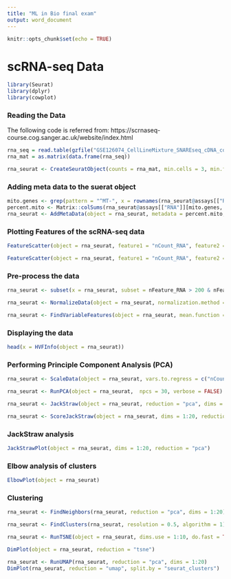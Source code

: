 ---
title: "ML in Bio final exam"
output: word_document
---

```{r setup, include=FALSE}
knitr::opts_chunk$set(echo = TRUE)
```
# scRNA-seq Data
```{r, echo=TRUE}
library(Seurat)
library(dplyr)
library(cowplot)
```

### Reading the Data
The following code is referred from: https://scrnaseq-course.cog.sanger.ac.uk/website/index.html
```{r, echo=TRUE}
rna_seq = read.table(gzfile("GSE126074_CellLineMixture_SNAREseq_cDNA_counts.tsv.gz"))
rna_mat = as.matrix(data.frame(rna_seq))
```

```{r, echo=TRUE}
rna_seurat <- CreateSeuratObject(counts = rna_mat, min.cells = 3, min.features  = 200, project = "scRNA", assay = "RNA")
```
### Adding meta data to the suerat object
```{r}
mito.genes <- grep(pattern = "^MT-", x = rownames(rna_seurat@assays[["RNA"]]), value = TRUE)
percent.mito <- Matrix::colSums(rna_seurat@assays[["RNA"]][mito.genes, ])/Matrix::colSums(rna_seurat@assays[["RNA"]])
rna_seurat <- AddMetaData(object = rna_seurat, metadata = percent.mito, col.name = "percent.mito")
```
### Plotting Features of the scRNA-seq data
```{r, echo=TRUE}
FeatureScatter(object = rna_seurat, feature1 = "nCount_RNA", feature2 = "percent.mito")
```


```{r, echo=TRUE}
FeatureScatter(object = rna_seurat, feature1 = "nCount_RNA", feature2 = "nFeature_RNA")
```
### Pre-process the data
```{r, echo=TRUE}
rna_seurat <- subset(x = rna_seurat, subset = nFeature_RNA > 200 & nFeature_RNA < 2500 & percent.mito >  -Inf & percent.mito < 0.05 )

```

```{r}
rna_seurat <- NormalizeData(object = rna_seurat, normalization.method = "LogNormalize", scale.factor = 10000)
```

```{r}
rna_seurat <- FindVariableFeatures(object = rna_seurat, mean.function = ExpMean, dispersion.function = LogVMR, x.low.cutoff = 0.0125, x.high.cutoff = 3, y.cutoff = 0.5, nfeatures = 2000)
```
### Displaying the data
```{r}
head(x = HVFInfo(object = rna_seurat))
```

### Performing Principle Component Analysis (PCA)
```{r}
rna_seurat <- ScaleData(object = rna_seurat, vars.to.regress = c("nCounts_RNA", "percent.mito"))
```

```{r}
rna_seurat <- RunPCA(object = rna_seurat,  npcs = 30, verbose = FALSE)
```


```{r}
rna_seurat <- JackStraw(object = rna_seurat, reduction = "pca", dims = 20, num.replicate = 100,  prop.freq = 0.1, verbose = FALSE)
```

```{r}
rna_seurat <- ScoreJackStraw(object = rna_seurat, dims = 1:20, reduction = "pca")
```
### JackStraw analysis
```{r}
JackStrawPlot(object = rna_seurat, dims = 1:20, reduction = "pca")

```
### Elbow analysis of clusters
```{r}
ElbowPlot(object = rna_seurat)

```

### Clustering

```{r}
rna_seurat <- FindNeighbors(rna_seurat, reduction = "pca", dims = 1:20)

```


```{r}
rna_seurat <- FindClusters(rna_seurat, resolution = 0.5, algorithm = 1)

```

```{r}
rna_seurat <- RunTSNE(object = rna_seurat, dims.use = 1:10, do.fast = TRUE)

```


```{r}
DimPlot(object = rna_seurat, reduction = "tsne")

```


```{r}
rna_seurat <- RunUMAP(rna_seurat, reduction = "pca", dims = 1:20)
DimPlot(rna_seurat, reduction = "umap", split.by = "seurat_clusters")
```


